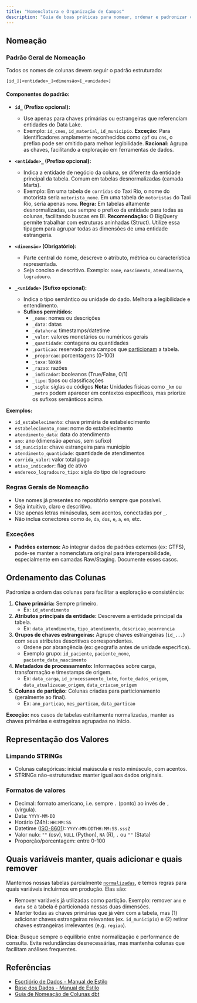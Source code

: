 ```yaml
---
title: "Nomenclatura e Organização de Campos"
description: "Guia de boas práticas para nomear, ordenar e padronizar colunas de tabelas no Data Lake, promovendo clareza, consistência e facilidade de uso."
---
```



## Nomeação

### Padrão Geral de Nomeação

Todos os nomes de colunas devem seguir o padrão estruturado:

`[id_][<entidade>_]<dimensão>[_<unidade>]`

#### Componentes do padrão:

- **`id_` (Prefixo opcional):**
    - Use apenas para chaves primárias ou estrangeiras que referenciam entidades do Data Lake.
    - Exemplo: `id_cnes`, `id_material`, `id_municipio`.
    <Note> **Exceção:** Para identificadores amplamente reconhecidos como `cpf` ou `cns`, o prefixo pode ser omitido para melhor legibilidade. </Note>
    <Tip> **Racional:** Agrupa as chaves, facilitando a exploração em ferramentas de dados. </Tip>

- **`<entidade>_` (Prefixo opcional):**
    - Indica a entidade de negócio da coluna, se diferente da entidade principal da tabela. Comum em tabelas desnormalizadas (camada Marts).
    - Exemplo: Em uma tabela de `corridas` do Taxi Rio, o nome do motorista seria `motorista_nome`. Em uma tabela de `motoristas` do Taxi Rio, seria apenas `nome`.
    <Note> **Regra:** Em tabelas altamente desnormalizadas, use sempre o prefixo da entidade para todas as colunas, facilitando buscas em BI. </Note>
    <Tip> **Recomendação:** O BigQuery permite trabalhar com estruturas aninhadas (Struct). Utilize essa tipagem para agrupar todas as dimensões de uma entidade estrangeria. </Tip>


- **`<dimensão>` (Obrigatório):**
    - Parte central do nome, descreve o atributo, métrica ou característica representada.
    - Seja conciso e descritivo. Exemplo: `nome`, `nascimento`, `atendimento`, `logradouro`.

- **`_<unidade>` (Sufixo opcional):**
    - Indica o tipo semântico ou unidade do dado. Melhora a legibilidade e entendimento.
    - **Sufixos permitidos:**
        - `_nome`: nomes ou descrições
        - `_data`: datas
        - `_datahora`: timestamps/datetime
        - `_valor`: valores monetários ou numéricos gerais
        - `_quantidade`: contagens ou quantidades
        - `_particao`: reservado para campos que [particionam](/guia-de-desenvolvimento/guia-de-estilo/particoes.mdx) a tabela.
        - `_proporcao`: porcentagens (0-100)
        - `_taxa`: taxas
        - `_razao`: razões
        - `_indicador`: booleanos (True/False, 0/1)
        - `_tipo`: tipos ou classificações
        - `_sigla`: siglas ou códigos
    <Note> **Nota:** Unidades físicas como `_km` ou `_metro` podem aparecer em contextos específicos, mas priorize os sufixos semânticos acima. </Note>

**Exemplos:**
- `id_estabelecimento`: chave primária de estabelecimento
- `estabelecimento_nome`: nome do estabelecimento
- `atendimento_data`: data do atendimento
- `ano`: ano (dimensão apenas, sem sufixo)
- `id_municipio`: chave estrangeira para município
- `atendimento_quantidade`: quantidade de atendimentos
- `corrida_valor`: valor total pago
- `ativo_indicador`: flag de ativo
- `endereco_logradouro_tipo`: sigla do tipo de logradouro

### Regras Gerais de Nomeação

- Use nomes já presentes no repositório sempre que possível.
- Seja intuitivo, claro e descritivo.
- Use apenas letras minúsculas, sem acentos, conectadas por `_`.
- Não inclua conectores como `de`, `da`, `dos`, `e`, `a`, `em`, etc.

### Exceções

- **Padrões externos:** Ao integrar dados de padrões externos (ex: GTFS), pode-se manter a nomenclatura original para interoperabilidade, especialmente em camadas Raw/Staging. Documente esses casos.

## Ordenamento das Colunas

Padronize a ordem das colunas para facilitar a exploração e consistência:

1. **Chave primária:** Sempre primeiro.
   - Ex: `id_atendimento`
2. **Atributos principais da entidade:** Descrevem a entidade principal da tabela.
   - Ex: `data_atendimento`, `tipo_atendimento`, `descricao_ocorrencia`
3. **Grupos de chaves estrangeiras:** Agrupe chaves estrangeiras (`id_...`) com seus atributos descritivos correspondentes.
   - Ordene por abrangência (ex: geografia antes de unidade específica).
   - Exemplo grupo: `id_paciente`, `paciente_nome`, `paciente_data_nascimento`
4. **Metadados de processamento:** Informações sobre carga, transformação e timestamps de origem.
   - Ex: `data_carga`, `id_processamento_lote`, `fonte_dados_origem`, `data_atualizacao_origem`, `data_criacao_origem`
5. **Colunas de partição:** Colunas criadas para particionamento (geralmente ao final).
   - Ex: `ano_particao`, `mes_particao`, `data_particao`

<Warning> **Exceção:** nos casos de tabelas estritamente normalizadas, manter as chaves primárias e estrageiras agrupadas no início. </Warning>


## Representação dos Valores

### Limpando STRINGs

*   Colunas categóricas: inicial maiúscula e resto minúsculo, com acentos.
*   STRINGs não-estruturadas: manter igual aos dados originais.

### Formatos de valores

*   Decimal: formato americano, i.e. sempre `.` (ponto) ao invés de `,` (vírgula).
*   Data: `YYYY-MM-DD`
*   Horário (24h): `HH:MM:SS`
*   Datetime ([ISO-8601](https://en.wikipedia.org/wiki/ISO_8601)): `YYYY-MM-DDTHH:MM:SS.sssZ`
*   Valor nulo: `""` (csv), `NULL` (Python), `NA` (R), `.` ou `""` (Stata)
*   Proporção/porcentagem: entre 0-100


## Quais variáveis manter, quais adicionar e quais remover

Mantemos nossas tabelas parcialmente [`normalizadas`](https://www.guru99.com/database-normalization.html), e temos regras para quais variáveis incluirmos em produção. Elas são:

*   Remover variáveis já utilizadas como partição. Exemplo: remover `ano` e `data` se a tabela é particionada nessas duas dimensões.
*   Manter todas as chaves primárias que já vêm com a tabela, mas (1) adicionar chaves estrangeiras relevantes (ex.  `id_municipio`) e (2) retirar chaves estrangeiras irrelevantes (e.g. `regiao`).

<Note> **Dica**: Busque sempre o equilíbrio entre normalização e performance de consulta. Evite redundâncias desnecessárias, mas mantenha colunas que facilitam análises frequentes. </Note>


## Referências

*   [Escrtiório de Dados - Manual de Estilo](https://docs.dados.rio/guia-desenvolvedores/manual-estilo/)
*   [Base dos Dados - Manual de Estilo](https://basedosdados.github.io/mais/style_data/#conjuntos-de-dados-dataset_id)
*   [Guia de Nomeação de Colunas dbt](../rules/dbt-column-naming.mdc) 